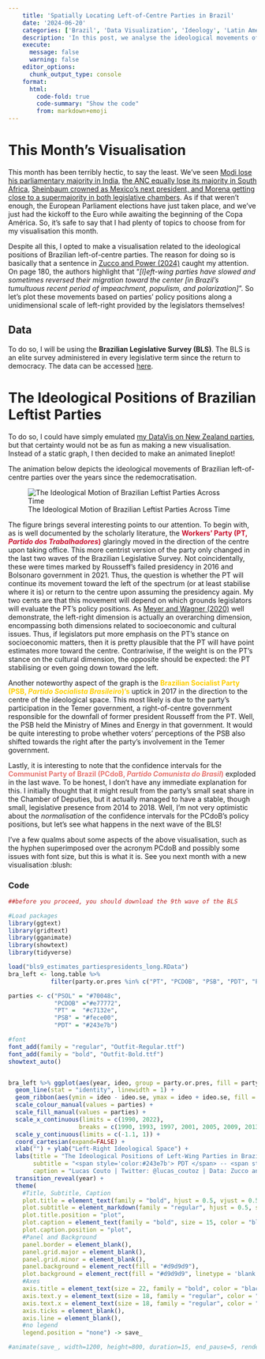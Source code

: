 ```yaml
---
    title: 'Spatially Locating Left-of-Centre Parties in Brazil'
    date: '2024-06-20'
    categories: ['Brazil', 'Data Visualization', 'Ideology', 'Latin America']
    description: 'In this post, we analyse the ideological movements of Brazilian leftist parties over the years'
    execute: 
      message: false
      warning: false
    editor_options: 
      chunk_output_type: console
    format:
      html:
        code-fold: true
        code-summary: "Show the code"
        from: markdown+emoji
---
```


# This Month's Visualisation

This month has been terribly hectic, to say the least. We've seen [Modi lose his parliamentary majority in India](https://www.ft.com/content/f03ee739-052e-41b0-9252-e8cc2a42af1c), [the ANC equally lose its majority in South Africa](https://goodauthority.org/news/south-africa-2024-election-anc-ramaphosa-zuma-unity-government/), [Sheinbaum crowned as Mexico's next president, and Morena getting close to a supermajority in both legislative chambers](https://americasquarterly.org/article/how-claudia-sheinbaum-will-be-different-from-amlo/). As if that weren't enough, the European Parliament elections have just taken place, and we've just had the kickoff to the Euro while awaiting the beginning of the Copa América. So, it's safe to say that I had plenty of topics to choose from for my visualisation this month.

Despite all this, I opted to make a visualisation related to the ideological positions of Brazilian left-of-centre parties. The reason for doing so is basically that a sentence in [Zucco and Power (2024)](https://www.cambridge.org/core/journals/latin-american-politics-and-society/article/ideology-of-brazilian-parties-and-presidents-a-research-note-on-coalitional-presidentialism-under-stress/FAF5489B3E01D39A16DBB4971458AD48) caught my attention. On page 180, the authors highlight that "*\[l\]eft-wing parties have slowed and sometimes reversed their migration toward the center \[in Brazil's tumultuous recent period of impeachment, populism, and polarization\]*". So let's plot these movements based on parties' policy positions along a unidimensional scale of left-right provided by the legislators themselves!

::: callout-note
## Data

To do so, I will be using the **Brazilian Legislative Survey (BLS)**. The BLS is an elite survey administered in every legislative term since the return to democracy. The data can be accessed [here](https://dataverse.harvard.edu/dataset.xhtml?persistentId=doi:10.7910/DVN/WM9IZ8).
:::

# The Ideological Positions of Brazilian Leftist Parties

To do so, I could have simply emulated [my DataVis on New Zealand parties](https://lucascoutoz.netlify.app/posts/d2024_4/nz-parties), but that certainty would not be as fun as making a new visualisation. Instead of a static graph, I then decided to make an animated lineplot!

The animation below depicts the ideological movements of Brazilian left-of-centre parties over the years since the redemocratisation.

![The Ideological Motion of Brazilian Leftist Parties Across Time](BRA_LEFT.gif)

The figure brings several interesting points to our attention. To begin with, as is well documented by the scholarly literature, the [ **Workers' Party (PT, *Partido dos Trabalhadores*)**]{style="color:#c7132e"} glaringly moved in the direction of the centre upon taking office. This more centrist version of the party only changed in the last two waves of the Brazilian Legislative Survey. Not coincidentally, these were times marked by Rousseff's failed presidency in 2016 and Bolsonaro government in 2021. Thus, the question is whether the PT will continue its movement toward the left of the spectrum (or at least stabilise where it is) or return to the centre upon assuming the presidency again. My two cents are that this movement will depend on which grounds legislators will evaluate the PT's policy positions. As [Meyer and Wagner (2020)](https://journals.sagepub.com/doi/full/10.1177/1354068818806679) well demonstrate, the left-right dimension is actually an overarching dimension, encompassing both dimensions related to socioeconomic and cultural issues. Thus, if legislators put more emphasis on the PT's stance on socioeconomic matters, then it is pretty plausible that the PT will have point estimates more toward the centre. Contrariwise, if the weight is on the PT's stance on the cultural dimension, the opposite should be expected: the PT stabilising or even going down toward the left.

Another noteworthy aspect of the graph is the <span style='color:#fece00'>**Brazilian Socialist Party (PSB, *Partido Socialista Brasileiro*)'s**</span> uptick in 2017 in the direction to the centre of the ideological space. This most likely is due to the party's participation in the Temer government, a right-of-centre government responsible for the downfall of former president Rousseff from the PT. Well, the PSB held the Ministry of Mines and Energy in that government. It would be quite interesting to probe whether voters' perceptions of the PSB also shifted towards the right after the party's involvement in the Temer government.

Lastly, it is interesting to note that the confidence intervals for the [**Communist Party of Brazil (PCdoB, *Partido Comunista do Brasil*)**]{style="color:#e77772"} exploded in the last wave. To be honest, I don't have any immediate explanation for this. I initially thought that it might result from the party's small seat share in the Chamber of Deputies, but it actually managed to have a stable, though small, legislative presence from 2014 to 2018. Well, I'm not very optimistic about the *normalisation* of the confidence intervals for the PCdoB's policy positions, but let's see what happens in the next wave of the BLS!

I've a few qualms about some aspects of the above visualisation, such as the hyphen superimposed over the acronym PCdoB and possibly some issues with font size, but this is what it is. See you next month with a new visualisation :blush:

### Code

```r
##before you proceed, you should download the 9th wave of the BLS

#Load packages
library(ggtext)
library(gridtext)
library(gganimate)
library(showtext)
library(tidyverse)

load("bls9_estimates_partiespresidents_long.RData")
bra_left <- long.table %>%
            filter(party.or.pres %in% c("PT", "PCDOB", "PSB", "PDT", "PSOL"))

parties <- c("PSOL" = "#70048c",
             "PCDOB" ="#e77772",
             "PT" =  "#c7132e",
             "PSB" = "#fece00",
             "PDT" = "#243e7b")

#font
font_add(family = "regular", "Outfit-Regular.ttf")
font_add(family = "bold", "Outfit-Bold.ttf")
showtext_auto() 


bra_left %>% ggplot(aes(year, ideo, group = party.or.pres, fill = party.or.pres, colour = party.or.pres)) +
  geom_line(stat = "identity", linewidth = 1) +
  geom_ribbon(aes(ymin = ideo - ideo.se, ymax = ideo + ideo.se, fill = party.or.pres, colour = party.or.pres), alpha = 0.6) +
  scale_colour_manual(values = parties) +
  scale_fill_manual(values = parties) +
  scale_x_continuous(limits = c(1990, 2022),
                    breaks = c(1990, 1993, 1997, 2001, 2005, 2009, 2013, 2017, 2021)) +
  scale_y_continuous(limits = c(-1.1, 1)) +
  coord_cartesian(expand=FALSE) +
  xlab("") + ylab("Left-Right Ideological Space") +
  labs(title = "The Ideological Positions of Left-Wing Parties in Brazil",
       subtitle = "<span style='color:#243e7b'> PDT </span> -- <span style='color:#cba500'> PSB </span> -- <span style='color:#c7132e'> PT </span> --  <span style='color:#e77772'>   PCdoB                </span>       --   <span style='color:#70048c'> PSOL </span>",
       caption = "Lucas Couto | Twitter: @lucas_coutoz | Data: Zucco and Power (2024)") +
  transition_reveal(year) +
  theme(
    #Title, Subtitle, Caption
    plot.title = element_text(family = "bold", hjust = 0.5, vjust = 0.5, size = 30, color = "black"),
    plot.subtitle = element_markdown(family = "regular", hjust = 0.5, size = 25, color = "black"),
    plot.title.position = "plot",
    plot.caption = element_text(family = "bold", size = 15, color = "black", hjust = 1),
    plot.caption.position = "plot",
    #Panel and Background
    panel.border = element_blank(),
    panel.grid.major = element_blank(),
    panel.grid.minor = element_blank(),
    panel.background = element_rect(fill = "#d9d9d9"),
    plot.background = element_rect(fill = "#d9d9d9", linetype = 'blank'),
    #Axes
    axis.title = element_text(size = 22, family = "bold", color = "black"),
    axis.text.y = element_text(size = 18, family = "regular", color = "black"),
    axis.text.x = element_text(size = 18, family = "regular", color = "black"),
    axis.ticks = element_blank(),
    axis.line = element_blank(),
    #no legend
    legend.position = "none") -> save_

#animate(save_, width=1200, height=800, duration=15, end_pause=5, renderer=file_renderer(dir="anim_img/"))


```
